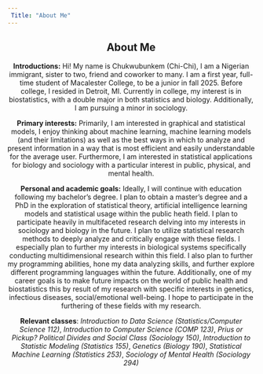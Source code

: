 ```yaml
---
 Title: "About Me"
---
```


<center> 

## About Me 

**Introductions:** Hi! My name is Chukwubunkem (Chi-Chi), I am a Nigerian immigrant, sister to two, friend and coworker to many. I am a first year, full-time student of Macalester College, to be a junior in fall 2025. Before college, I resided in Detroit, MI. Currently in college, my interest is in biostatistics, with a double major in both statistics and biology. Additionally, I am pursuing a minor in sociology. 

**Primary interests:** Primarily, I am interested in graphical and statistical models, I enjoy thinking about machine learning, machine learning models (and their limitations) as well as the best ways in which to analyze and present information in a way that is most efficient and easily understandable for the average user. Furthermore, I am interested in statistical applications for biology and sociology with a particular interest in public, physical, and mental health.

**Personal and academic goals:** Ideally, I will continue with education following my bachelor’s degree. I plan to obtain a master's degree and a PhD in the exploration of statistical theory, artificial intelligence learning models and statistical usage within the public heath field. I plan to participate heavily in multifaceted research delving into my interests in sociology and biology in the future. I plan to utilize statistical research methods to deeply analyze and critically engage with these fields. I especially plan to further my interests in biological systems specifically conducting multidimensional research within this field. I also plan to further my programming abilities, hone my data analyzing skills, and further explore different programming languages within the future. Additionally, one of my career goals is to make future impacts on the world of public health and biostatistics this by result of my research with specific interests in genetics, infectious diseases, social/emotional well-being. I hope to participate in the furthering of these fields with my research. 

**Relevant classes**: *Introduction to Data Science (Statistics/Computer Science 112)*, *Introduction to Computer Science (COMP 123)*, *Prius or Pickup? Political Divides and Social Class (Sociology 150)*, *Introduction to Statistic Modeling (Statistics 155)*, *Genetics (Biology 190)*, *Statistical Machine Learning (Statistics 253)*, *Sociology of Mental Health (Sociology 294)*
